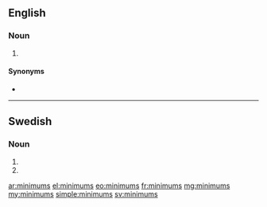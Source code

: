 ==English==

===Noun===
{{head|en|noun plural form}}

# {{plural of|minimum|lang=en}}

====Synonyms====
* {{l|en|minima}}

----

==Swedish==

===Noun===
{{head|sv|noun form}}

# {{sv-noun-form-indef-gen|minimum}}
# {{sv-noun-form-indef-gen-pl|minimum}}

[[ar:minimums]]
[[el:minimums]]
[[eo:minimums]]
[[fr:minimums]]
[[mg:minimums]]
[[my:minimums]]
[[simple:minimums]]
[[sv:minimums]]
